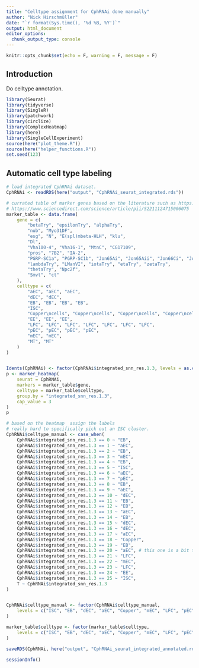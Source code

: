 ```yaml
---
title: "Celltype assignment for CphRNAi done manually"
author: "Nick Hirschmüller"
date: "`r format(Sys.time(), '%d %B, %Y')`"
output: html_document
editor_options: 
  chunk_output_type: console
---
```


```r
knitr::opts_chunk$set(echo = F, warning = F, message = F)
```

## Introduction
Do celltype annotation.

```r
library(Seurat)
library(tidyverse)
library(SingleR)
library(patchwork)
library(circlize)
library(ComplexHeatmap)
library(here)
library(SingleCellExperiment)
source(here("plot_theme.R"))
source(here("helper_functions.R"))
set.seed(123)
```

## Automatic cell type labeling

```r
# load integrated CphRNAi dataset.
CphRNAi <- readRDS(here("output", "CphRNAi_seurat_integrated.rds"))

# currated table of marker genes based on the literature such as https://www.pnas.org/doi/10.1073/pnas.1916820117 or https://www.science.org/doi/10.1126/science.abk2432 or
# https://www.sciencedirect.com/science/article/pii/S2211124715006075
marker_table <- data.frame(
    gene = c(
        "betaTry", "epsilonTry", "alphaTry",
        "nub", "Myo31DF",
        "esg", "N", "E(spl)mbeta-HLH", "klu",
        "Dl",
        "Vha100-4", "Vha16-1", "MtnC", "CG17109",
        "pros", "7B2", "IA-2",
        "PGRP-SC1a", "PGRP-SC1b", "Jon65Ai", "Jon65Aii", "Jon66Ci", "Jon66Cii",
        "lambdaTry", "LManVI", "iotaTry", "etaTry", "zetaTry",
        "thetaTry", "Npc2f",
        "Smvt", "ct"
    ),
    celltype = c(
        "aEC", "aEC", "aEC",
        "dEC", "dEC",
        "EB", "EB", "EB", "EB",
        "ISC",
        "Copper\ncells", "Copper\ncells", "Copper\ncells", "Copper\ncells",
        "EE", "EE", "EE",
        "LFC", "LFC", "LFC", "LFC", "LFC", "LFC", "LFC",
        "pEC", "pEC", "pEC", "pEC",
        "mEC", "mEC",
        "MT", "MT"
    )
)


Idents(CphRNAi) <- factor(CphRNAi$integrated_snn_res.1.3, levels = as.character(0:25))
p <- marker_heatmap(
    seurat = CphRNAi,
    markers = marker_table$gene,
    celltype = marker_table$celltype,
    group.by = "integrated_snn_res.1.3",
    cap_value = 3
)
p

# based on the heatmap  assign the labels
# really hard to specifically pick out an ISC cluster.
CphRNAi$celltype_manual <- case_when(
    CphRNAi$integrated_snn_res.1.3 == 0 ~ "EB",
    CphRNAi$integrated_snn_res.1.3 == 1 ~ "aEC",
    CphRNAi$integrated_snn_res.1.3 == 2 ~ "EB",
    CphRNAi$integrated_snn_res.1.3 == 3 ~ "mEC",
    CphRNAi$integrated_snn_res.1.3 == 4 ~ "EB",
    CphRNAi$integrated_snn_res.1.3 == 5 ~ "ISC",
    CphRNAi$integrated_snn_res.1.3 == 6 ~ "aEC",
    CphRNAi$integrated_snn_res.1.3 == 7 ~ "pEC",
    CphRNAi$integrated_snn_res.1.3 == 8 ~ "EB",
    CphRNAi$integrated_snn_res.1.3 == 9 ~ "aEC",
    CphRNAi$integrated_snn_res.1.3 == 10 ~ "dEC",
    CphRNAi$integrated_snn_res.1.3 == 11 ~ "EB",
    CphRNAi$integrated_snn_res.1.3 == 12 ~ "EB",
    CphRNAi$integrated_snn_res.1.3 == 13 ~ "aEC",
    CphRNAi$integrated_snn_res.1.3 == 14 ~ "EB",
    CphRNAi$integrated_snn_res.1.3 == 15 ~ "dEC",
    CphRNAi$integrated_snn_res.1.3 == 16 ~ "dEC",
    CphRNAi$integrated_snn_res.1.3 == 17 ~ "aEC",
    CphRNAi$integrated_snn_res.1.3 == 18 ~ "Copper",
    CphRNAi$integrated_snn_res.1.3 == 19 ~ "EB",
    CphRNAi$integrated_snn_res.1.3 == 20 ~ "aEC", # this one is a bit tricky. also high thetaTry expression. but flyatlas paper says thetaTry is aEC.
    CphRNAi$integrated_snn_res.1.3 == 21 ~ "LFC",
    CphRNAi$integrated_snn_res.1.3 == 22 ~ "mEC",
    CphRNAi$integrated_snn_res.1.3 == 23 ~ "LFC",
    CphRNAi$integrated_snn_res.1.3 == 24 ~ "EE",
    CphRNAi$integrated_snn_res.1.3 == 25 ~ "ISC",
    T ~ CphRNAi$integrated_snn_res.1.3
)


CphRNAi$celltype_manual <- factor(CphRNAi$celltype_manual,
    levels = c("ISC", "EB", "dEC", "aEC", "Copper", "mEC", "LFC", "pEC", "EE")
)

marker_table$celltype <- factor(marker_table$celltype,
    levels = c("ISC", "EB", "dEC", "aEC", "Copper", "mEC", "LFC", "pEC", "EE", "MT")
)

saveRDS(CphRNAi, here("output", "CphRNAi_seurat_integrated_annotated.rds"))
```


```r
sessionInfo()
```
